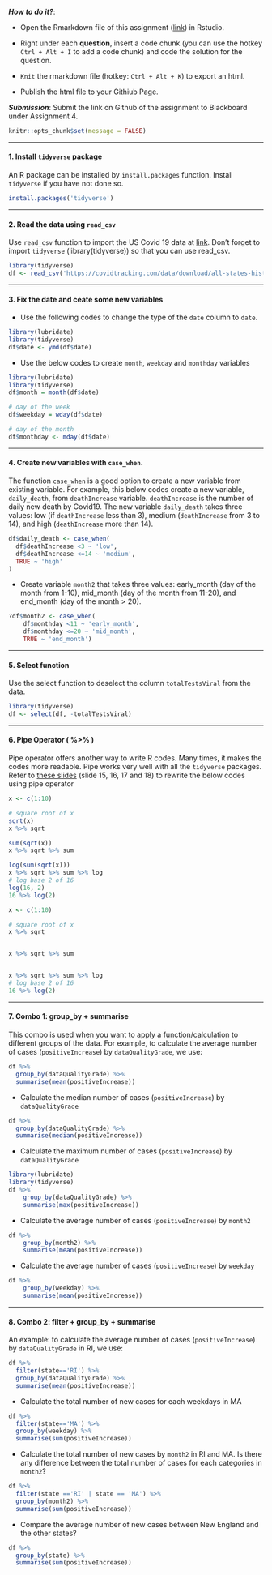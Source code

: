 ***How to do it?***: 

- Open the Rmarkdown file of this assignment ([link](fa2020_assignment4.Rmd)) in Rstudio. 

- Right under each **question**, insert  a code chunk (you can use the hotkey `Ctrl + Alt + I` to add a code chunk) and code the solution for the question. 

- `Knit` the rmarkdown file (hotkey: `Ctrl + Alt + K`) to export an html.  

-  Publish the html file to your Githiub Page. 

***Submission***: Submit the link on Github of the assignment to Blackboard under Assignment 4. 

```r
knitr::opts_chunk$set(message = FALSE)
```

-------

#### 1. Install `tidyverse` package

An R package can be installed by `install.packages` function. Install `tidyverse` if you have not done so. 

```r
install.packages('tidyverse')
```

-------

#### 2. Read the data using `read_csv`

Use `read_csv` function to import the US Covid 19 data at [link](https://covidtracking.com/data/download/all-states-history.csv).  Don't forget to import `tidyverse` (library(tidyverse)) so that you can use read_csv. 
```r
library(tidyverse)
df <- read_csv('https://covidtracking.com/data/download/all-states-history.csv')
```

-------

#### 3.  Fix the date and ceate some new variables

- Use the following codes to change the type of the `date` column to `date`. 

```r
library(lubridate)
library(tidyverse)
df$date <- ymd(df$date)
```

- Use the below codes to create `month`, `weekday` and `monthday` variables

```r
library(lubridate)
library(tidyverse)
df$month = month(df$date)

# day of the week
df$weekday = wday(df$date)

# day of the month
df$monthday <- mday(df$date)
```

-------

#### 4. Create new variables with `case_when`. 

The function `case_when` is a good option to create a new variable from existing variable.  For example, this below codes create a new variable, `daily_death`, from `deathIncrease` variable.  `deathIncrease` is the number of daily new death by Covid19.  The new variable `daily_death` takes three values:  low (if `deathIncrease` less than 3), medium (`deathIncrease` from 3 to 14), and high (`deathIncrease` more than 14).  

```r
df$daily_death <- case_when(
  df$deathIncrease <3 ~ 'low',
  df$deathIncrease <=14 ~ 'medium',
  TRUE ~ 'high'
)
```

- Create variable `month2` that takes three values: early_month (day of the month from 1-10), mid_month (day of the month from 11-20), and end_month (day of the month > 20).
```r
?df$month2 <- case_when(
    df$monthday <11 ~ 'early_month',
    df$monthday <=20 ~ 'mid_month',
    TRUE ~ 'end_month')
```

-------

#### 5. Select function

Use the select function to deselect the column `totalTestsViral` from the data.
```r
library(tidyverse)
df <- select(df, -totalTestsViral)
```

-------

#### 6. Pipe Operator ( %>% )

Pipe operator offers another way to write R codes. Many times, it makes the codes more readable.  Pipe works very well with all the `tidyverse` packages. Refer to [these slides](file:///C:/Users/sonou/Dropbox/git/math421/slides/dplyr.html#15) (slide 15, 16, 17 and 18) to rewrite the below codes using pipe operator

```r
x <- c(1:10)

# square root of x
sqrt(x)
x %>% sqrt

sum(sqrt(x))
x %>% sqrt %>% sum

log(sum(sqrt(x)))
x %>% sqrt %>% sum %>% log
# log base 2 of 16
log(16, 2)
16 %>% log(2)
```
```r
x <- c(1:10)

# square root of x
x %>% sqrt


x %>% sqrt %>% sum


x %>% sqrt %>% sum %>% log
# log base 2 of 16
16 %>% log(2)
```

-------

#### 7. Combo 1: group_by + summarise

This combo is used when you want to apply a function/calculation to different groups of the data. For example, to calculate the average number of cases (`positiveIncrease`) by `dataQualityGrade`, we use:

```r
df %>% 
  group_by(dataQualityGrade) %>% 
  summarise(mean(positiveIncrease))
```

- Calculate the median number of cases (`positiveIncrease`) by `dataQualityGrade`
```r
df %>% 
  group_by(dataQualityGrade) %>% 
  summarise(median(positiveIncrease))
```

- Calculate the maximum number of cases (`positiveIncrease`) by `dataQualityGrade`
```r
library(lubridate)
library(tidyverse)
df %>% 
    group_by(dataQualityGrade) %>% 
    summarise(max(positiveIncrease))
```

- Calculate the average number of cases (`positiveIncrease`) by `month2`
```r
df %>% 
    group_by(month2) %>% 
    summarise(mean(positiveIncrease))
```

- Calculate the average number of cases (`positiveIncrease`) by `weekday`
```r
df %>% 
    group_by(weekday) %>% 
    summarise(mean(positiveIncrease))
```

-------

#### 8. Combo 2: filter + group_by + summarise

An example: to calculate the average number of cases (`positiveIncrease`) by `dataQualityGrade` in RI, we use:

```r
df %>% 
  filter(state=='RI') %>% 
  group_by(dataQualityGrade) %>% 
  summarise(mean(positiveIncrease))
```

- Calculate the total number of new cases for each weekdays in MA
```r
df %>% 
  filter(state=='MA') %>% 
  group_by(weekday) %>% 
  summarise(sum(positiveIncrease))
```

- Calculate the total number of new cases by `month2` in RI and MA.  Is there any difference between the total number of cases for each categories in `month2`? 
```r
df %>% 
  filter(state =='RI' | state == 'MA') %>% 
  group_by(month2) %>% 
  summarise(sum(positiveIncrease))
```

- Compare the average number of new cases between New England and the other states?  
```r
df %>% 
  group_by(state) %>% 
  summarise(sum(positiveIncrease))
```


